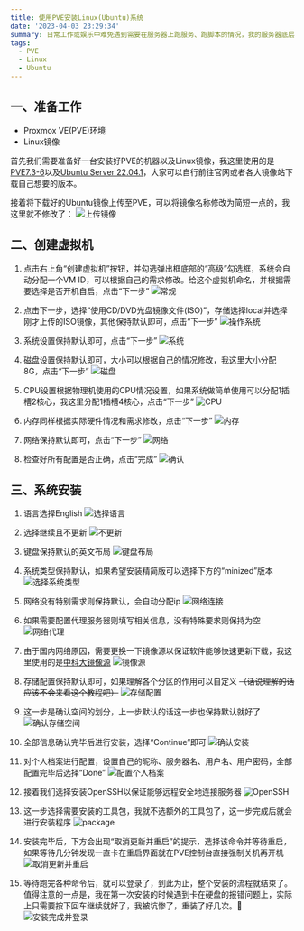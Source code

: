 ```yaml
---
title: 使用PVE安装Linux(Ubuntu)系统
date: '2023-04-03 23:29:34'
summary: 日常工作或娱乐中难免遇到需要在服务器上跑服务、跑脚本的情况，我的服务器底层系统为PVE，本文记录了如何使用PVE安装Ubuntu操作系统
tags:
  - PVE
  - Linux
  - Ubuntu
---
```


## 一、准备工作

- Proxmox VE(PVE)环境
- Linux镜像

首先我们需要准备好一台安装好PVE的机器以及Linux镜像，我这里使用的是[PVE7.3-6](https://pve.proxmox.com/wiki/Downloads#Proxmox_Virtual_Environment_7.3_.28ISO_Image.29)以及[Ubuntu Server 22.04.1](https://ubuntu.com/download/server)，大家可以自行前往官网或者各大镜像站下载自己想要的版本。

接着将下载好的Ubuntu镜像上传至PVE，可以将镜像名称修改为简短一点的，我这里就不修改了：
![上传镜像](https://chev.contrails.space:12650/images/2023/04/03/6d7c35913b9873d333233b0510851726.png)

## 二、创建虚拟机

1. 点击右上角“创建虚拟机”按钮，并勾选弹出框底部的“高级”勾选框，系统会自动分配一个VM ID，可以根据自己的需求修改。给这个虚拟机命名，并根据需要选择是否开机自启，点击“下一步”
![常规](https://chev.contrails.space:12650/images/2023/04/03/fb2153fc3754f415df7fb9b7196178b1.png)

2. 点击下一步，选择“使用CD/DVD光盘镜像文件(ISO)”，存储选择local并选择刚才上传的ISO镜像，其他保持默认即可，点击“下一步”
![操作系统](https://chev.contrails.space:12650/images/2023/04/04/d71a00b95cef8ea16e07ed744897beac.png)

3. 系统设置保持默认即可，点击“下一步”
![系统](https://chev.contrails.space:12650/images/2023/04/04/9fb621bdae00eb311d73a8bb3b3603bc.png)

4. 磁盘设置保持默认即可，大小可以根据自己的情况修改，我这里大小分配8G，点击“下一步”
![磁盘](https://chev.contrails.space:12650/images/2023/04/04/efb6462c02ab3a001e955d839dfa65d7.png)

5. CPU设置根据物理机使用的CPU情况设置，如果系统做简单使用可以分配1插槽2核心，我这里分配1插槽4核心，点击“下一步”
![CPU](https://chev.contrails.space:12650/images/2023/04/04/46d4f02d81ab3d0581f447bfbf2b46a0.png)

6. 内存同样根据实际硬件情况和需求修改，点击“下一步”
![内存](https://chev.contrails.space:12650/images/2023/04/04/1132c1cae3d7a01571fc2fe26612bc74.png)

7. 网络保持默认即可，点击“下一步”
![网络](https://chev.contrails.space:12650/images/2023/04/04/9c3e1db9a652c9d5cb0c3eacd3469891.png)

8. 检查好所有配置是否正确，点击“完成”
![确认](https://chev.contrails.space:12650/images/2023/04/04/79594d2f5047657dfddcf709674ebd32.png)

## 三、系统安装

1. 语言选择English
![选择语言](https://chev.contrails.space:12650/images/2023/04/04/853b61c8b4275ec94581448449165217.png)

2. 选择继续且不更新
![不更新](https://chev.contrails.space:12650/images/2023/04/04/d17b873ebd230f67ee5efdeb3fab5e17.png)

3. 键盘保持默认的英文布局
![键盘布局](https://chev.contrails.space:12650/images/2023/04/04/368212004bf0e9d04290e8893fcf628d.png)

4. 系统类型保持默认，如果希望安装精简版可以选择下方的“minized”版本
![选择系统类型](https://chev.contrails.space:12650/images/2023/04/04/f4020422b1e7dfc82fb7ce93ac350122.png)

5. 网络没有特别需求则保持默认，会自动分配ip
![网络连接](https://chev.contrails.space:12650/images/2023/04/04/7243a0617ca21f6a89da2a7392af6545.png)

6. 如果需要配置代理服务器则填写相关信息，没有特殊要求则保持为空
![网络代理](https://chev.contrails.space:12650/images/2023/04/04/ac5609a8e4aa1f8e7e27bcb75444e932.png)

7. 由于国内网络原因，需要更换一下镜像源以保证软件能够快速更新下载，我这里使用的是[中科大镜像源](https://mirrors.ustc.edu.cn/ubuntu/)
![镜像源](https://chev.contrails.space:12650/images/2023/04/04/ef1f1ded0cae4e1dbfaea5e69e92d204.png)

8. 存储配置保持默认即可，如果理解各个分区的作用可以自定义 ~~（话说理解的话应该不会来看这个教程吧）~~
![存储配置](https://chev.contrails.space:12650/images/2023/04/04/c6a2c275baef100a6d8c50eb1394298c.png)

9. 这一步是确认空间的划分，上一步默认的话这一步也保持默认就好了
![确认存储空间](https://chev.contrails.space:12650/images/2023/04/04/19a0847386d59194d1f96b37eb175bc8.png)

10. 全部信息确认完毕后进行安装，选择“Continue”即可
![确认安装](https://chev.contrails.space:12650/images/2023/04/04/fe9345f533a0dc9d2249c87329133797.png)

11. 对个人档案进行配置，设置自己的昵称、服务器名、用户名、用户密码，全部配置完毕后选择“Done”
![配置个人档案](https://chev.contrails.space:12650/images/2023/04/04/560a52443594ee70d816639257a88d74.png)

12. 接着我们选择安装OpenSSH以保证能够远程安全地连接服务器
![OpenSSH](https://chev.contrails.space:12650/images/2023/04/08/23fff2b87bf274cab7e93951602bc215.png)

13. 这一步选择需要安装的工具包，我就不选额外的工具包了，这一步完成后就会进行安装程序
![package](https://chev.contrails.space:12650/images/2023/04/08/151d346d47209d39cb4f06dba0ee3faf.png)

14. 安装完毕后，下方会出现“取消更新并重启”的提示，选择该命令并等待重启，如果等待几分钟发现一直卡在重启界面就在PVE控制台直接强制关机再开机
![取消更新并重启](https://chev.contrails.space:12650/images/2023/04/08/c48b2dd8649a1ba7d4e024a3e262d4dc.png)

15. 等待跑完各种命令后，就可以登录了，到此为止，整个安装的流程就结束了。值得注意的一点是，我在第一次安装的时候遇到卡在硬盘的报错问题上，实际上只需要按下回车继续就好了，我被坑惨了，重装了好几次。🤣
![安装完成并登录](https://chev.contrails.space:12650/images/2023/04/08/47bbbb3b81593550e0c6d36274132b49.png)
